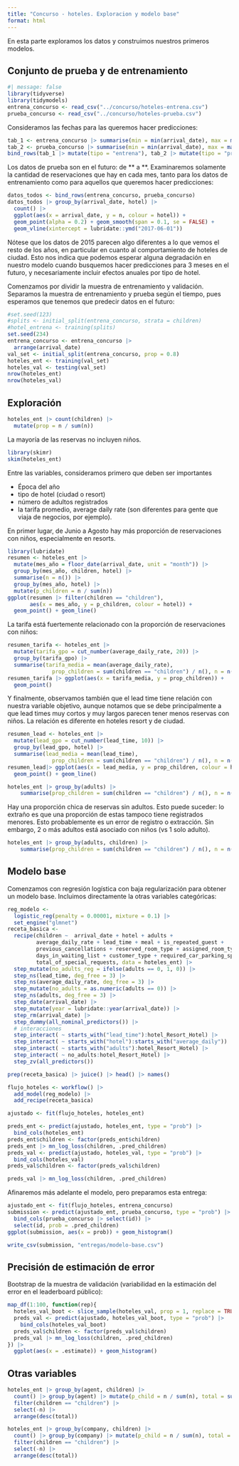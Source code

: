 ```yaml
---
title: "Concurso - hoteles. Exploracion y modelo base"
format: html
---
```



En esta parte exploramos los datos y construimos nuestros primeros modelos.

## Conjunto de prueba y de entrenamiento

```r
#| message: false
library(tidyverse)
library(tidymodels)
entrena_concurso <- read_csv("../concurso/hoteles-entrena.csv")
prueba_concurso <- read_csv("../concurso/hoteles-prueba.csv")
```

Consideramos las fechas para las queremos hacer predicciones:

```r
tab_1 <- entrena_concurso |> summarise(min = min(arrival_date), max = max(arrival_date))
tab_2 <- prueba_concurso |> summarise(min = min(arrival_date), max = max(arrival_date))
bind_rows(tab_1 |> mutate(tipo = "entrena"), tab_2 |> mutate(tipo = "prueba"))
```

Los datos de prueba son en el futuro: de ** a **. Examinaremos
solamente la cantidad de reservaciones que hay en cada mes, tanto para
los datos de entrenamiento como para aquellos que queremos hacer predicciones:

```r
datos_todos <- bind_rows(entrena_concurso, prueba_concurso)
datos_todos |> group_by(arrival_date, hotel) |> 
  count() |> 
  ggplot(aes(x = arrival_date, y = n, colour = hotel)) + 
  geom_point(alpha = 0.2) + geom_smooth(span = 0.1, se = FALSE) +
  geom_vline(xintercept = lubridate::ymd("2017-06-01"))
```

Nótese que los datos de 2015 parecen algo diferentes a lo que vemos el resto
de los años, en particular en cuanto al comportamiento de hoteles de ciudad.
Esto nos indica que podemos esperar alguna degradación en nuestro modelo cuando
busquemos hacer predicciones para 3 meses en el futuro, y necesariamente incluir
efectos anuales por tipo de hotel.


Comenzamos por dividir la muestra de entrenamiento y validación. Separamos
la muestra de entrenamiento y prueba según el tiempo, pues esperamos
que tenemos que predecir datos en el futuro:

```r
#set.seed(123)
#splits <- initial_split(entrena_concurso, strata = children)
#hotel_entrena <- training(splits)
set.seed(234)
entrena_concurso <- entrena_concurso |>
  arrange(arrival_date)
val_set <- initial_split(entrena_concurso, prop = 0.8)
hoteles_ent <- training(val_set)
hoteles_val <- testing(val_set)
nrow(hoteles_ent)
nrow(hoteles_val)
```

## Exploración

```r
hoteles_ent |> count(children) |> 
  mutate(prop = n / sum(n))
```
La mayoría de las reservas no incluyen niños.


```r
library(skimr)
skim(hoteles_ent)
```


Entre las variables, consideramos primero que deben ser importantes

- Época del año
- tipo de hotel (ciudad o resort)
- número de adultos registrados
- la tarifa promedio, average daily rate (son diferentes para gente que viaja de negocios, por ejemplo).

En primer lugar, de Junio a Agosto hay más proporción de reservaciones con niños, especialmente
en resorts. 

```r
library(lubridate)
resumen <- hoteles_ent |>
  mutate(mes_año = floor_date(arrival_date, unit = "month")) |> 
  group_by(mes_año, children, hotel) |> 
  summarise(n = n()) |>
  group_by(mes_año, hotel) |>
  mutate(p_children = n / sum(n)) 
ggplot(resumen |> filter(children == "children"), 
       aes(x = mes_año, y = p_children, colour = hotel)) +
  geom_point() + geom_line()
```

La tarifa está fuertemente relacionado con la proporción de reservaciones con niños:

```r
resumen_tarifa <- hoteles_ent |> 
  mutate(tarifa_gpo = cut_number(average_daily_rate, 20)) |> 
  group_by(tarifa_gpo) |> 
  summarise(tarifa_media = mean(average_daily_rate),
              prop_children = sum(children == "children") / n(), n = n())
resumen_tarifa |> ggplot(aes(x = tarifa_media, y = prop_children)) +
  geom_point()
```

Y finalmente, observamos también que el lead time tiene relación con nuestra variable objetivo,
aunque notamos que se debe principalmente a que lead times muy cortos y muy largos parecen
tener menos reservas con niños. La relación es diferente en hoteles resort y de ciudad.

```r
resumen_lead <- hoteles_ent |> 
  mutate(lead_gpo = cut_number(lead_time, 10)) |> 
  group_by(lead_gpo, hotel) |> 
  summarise(lead_media = mean(lead_time),
              prop_children = sum(children == "children") / n(), n = n())
resumen_lead|> ggplot(aes(x = lead_media, y = prop_children, colour = hotel)) +
  geom_point() + geom_line()
```
```r
hoteles_ent |> group_by(adults) |> 
    summarise(prop_children = sum(children == "children") / n(), n = n())
```
Hay una proporción chica de reservas sin adultos. Esto puede suceder: lo extraño es que
una proporción de estas tampoco tiene registrados menores. Esto probablemente es un 
error de registro o extracción. Sin embargo, 2 o más adultos está asociado con niños
(vs 1 solo adulto).

```r
hoteles_ent |> group_by(adults, children) |> 
    summarise(prop_children = sum(children == "children") / n(), n = n())
```



## Modelo base

Comenzamos con regresión logística con baja regularización para obtener un
modelo base. Incluimos directamente la otras variables categóricas:

```r
reg_modelo <- 
  logistic_reg(penalty = 0.00001, mixture = 0.1) |> 
  set_engine("glmnet")
receta_basica <- 
  recipe(children ~  arrival_date + hotel + adults + 
         average_daily_rate + lead_time + meal + is_repeated_guest +
         previous_cancellations + reserved_room_type + assigned_room_type + booking_changes +
         days_in_waiting_list + customer_type + required_car_parking_spaces + 
         total_of_special_requests, data = hoteles_ent) |>
  step_mutate(no_adults_reg = ifelse(adults == 0, 1, 0)) |> 
  step_ns(lead_time, deg_free = 3) |> 
  step_ns(average_daily_rate, deg_free = 3) |> 
  step_mutate(no_adults = as.numeric(adults == 0)) |> 
  step_ns(adults, deg_free = 3) |> 
  step_date(arrival_date) |>  
  step_mutate(year = lubridate::year(arrival_date)) |> 
  step_rm(arrival_date) |> 
  step_dummy(all_nominal_predictors()) |> 
  # interacciones
  step_interact( ~ starts_with("lead_time"):hotel_Resort_Hotel) |> 
  step_interact( ~ starts_with("hotel"):starts_with("average_daily")) |> 
  step_interact( ~ starts_with("adults"):hotel_Resort_Hotel) |> 
  step_interact( ~ no_adults:hotel_Resort_Hotel) |> 
  step_zv(all_predictors()) 
```


```r
prep(receta_basica) |> juice() |> head() |> names()
```


```r
flujo_hoteles <- workflow() |> 
  add_model(reg_modelo) |> 
  add_recipe(receta_basica)
```


```r
ajustado <- fit(flujo_hoteles, hoteles_ent)
```


```r
preds_ent <- predict(ajustado, hoteles_ent, type = "prob") |>
  bind_cols(hoteles_ent)
preds_ent$children <- factor(preds_ent$children)
preds_ent |> mn_log_loss(children, .pred_children)
preds_val <- predict(ajustado, hoteles_val, type = "prob") |>
  bind_cols(hoteles_val)
preds_val$children <- factor(preds_val$children)

preds_val |> mn_log_loss(children, .pred_children)

```

Afinaremos más adelante el modelo, pero preparamos esta entrega:

```r
ajustado_ent <- fit(flujo_hoteles, entrena_concurso)
submission <- predict(ajustado_ent, prueba_concurso, type = "prob") |> 
  bind_cols(prueba_concurso |> select(id)) |> 
  select(id, prob = .pred_children)
ggplot(submission, aes(x = prob)) + geom_histogram()
```


```r
write_csv(submission, "entregas/modelo-base.csv")
```



## Precisión de estimación de error

Bootstrap de la muestra de validación (variabilidad en la estimación del 
error en el leaderboard público):

```r
map_df(1:100, function(rep){
  hoteles_val_boot <- slice_sample(hoteles_val, prop = 1, replace = TRUE)
  preds_val <- predict(ajustado, hoteles_val_boot, type = "prob") |>
    bind_cols(hoteles_val_boot)
  preds_val$children <- factor(preds_val$children)
  preds_val |> mn_log_loss(children, .pred_children)
}) |> 
  ggplot(aes(x = .estimate)) + geom_histogram()
```


## Otras variables

```r
hoteles_ent |> group_by(agent, children) |> 
  count() |> group_by(agent) |> mutate(p_child = n / sum(n), total = sum(n)  )  |> 
  filter(children == "children") |> 
  select(-n) |> 
  arrange(desc(total))
```

```r
hoteles_ent |> group_by(company, children) |> 
  count() |> group_by(company) |> mutate(p_child = n / sum(n), total = sum(n)  )  |> 
  filter(children == "children") |> 
  select(-n) |> 
  arrange(desc(total))
```
